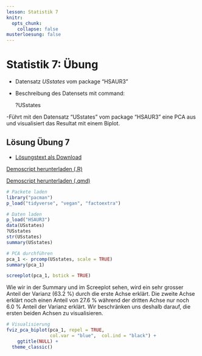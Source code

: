 ```yaml
---
lesson: Statistik 7
knitr:
  opts_chunk: 
    collapse: false
musterloesung: false
---
```


# Statistik 7: Übung

-   Datensatz *USstates* vom package "HSAUR3"

-   Beschreibung des Datensets mit command:

    ?USstates

-Führt mit den Datensatz "USstates" vom package "HSAUR3" eine PCA aus und visualisiert das Resultat mit einem Biplot.

::: {.content-hidden unless-meta="musterloesung"}
::: callout-note
## Lösung Übung 7

-   [Lösungstext als Download](Statistik_Loesungstext_7.pdf)

[Demoscript herunterladen (.R)](../purl/Statistik7_Uebung.R){.dld}

[Demoscript herunterladen (.qmd)](../purl/Statistik7_Uebung.qmd){.dld}

```r
# Packete laden
library("pacman")
p_load("tidyverse", "vegan", "factoextra")
```

```r
# Daten laden
p_load("HSAUR3")
data(USstates)
?USstates
str(USstates)
summary(USstates)
```

```r
# PCA durchführen
pca_1 <- prcomp(USstates, scale = TRUE)
summary(pca_1)

screeplot(pca_1, bstick = TRUE)
```

Wie wir in der Summary und im Screeplot sehen, wird ein sehr grosser Anteil der Varianz (63.2 %) durch die erste Achse erklärt. Die zweite Achse erklärt noch einen Anteil von 27.6 % während der dritten Achse nur noch 6.0 % Anteil der Varianz erklärt. Wir beschränken uns deshalb darauf, die ersten beiden Achsen zu visualisieren.

```r
# Visualisierung
fviz_pca_biplot(pca_1, repel = TRUE, 
                col.var = "blue",  col.ind = "black") +
    ggtitle(NULL) +
  theme_classic()
```
:::
:::
